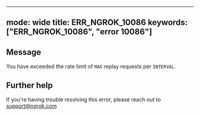 
---
mode: wide
title: ERR_NGROK_10086
keywords: ["ERR_NGROK_10086", "error 10086"]
---

## Message
You have exceeded the rate limit of `MAX` replay requests per `INTERVAL`.




## Further help
If you're having trouble resolving this error, please reach out to [support@ngrok.com](mailto:support@ngrok.com?subject=Help%20with%20ERR_NGROK_10086)

